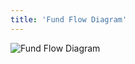 ```yaml
---
title: 'Fund Flow Diagram'
---
```


<div style={{ textAlign: "center" }}>
  <img
    src="/logo/资金走向图_en.png"
    alt="Fund Flow Diagram"
    style={{ width: "100%", maxWidth: "800px", height: "600px" }}
  />
</div>